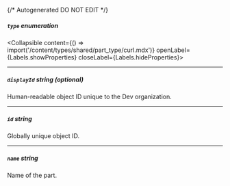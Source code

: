{/* Autogenerated DO NOT EDIT  */}

##### `type` _enumeration_
<Collapsible content={() => import('/content/types/shared/part_type/curl.mdx')} openLabel={Labels.showProperties} closeLabel={Labels.hideProperties}>
</Collapsible>

---
##### `displayId` _string (optional)_
Human\-readable object ID unique to the Dev organization.

---
##### `id` _string_
Globally unique object ID.

---
##### `name` _string_
Name of the part.


